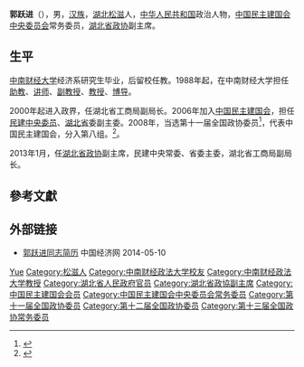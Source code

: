 {{Otheruses|郭跃进}}

'''郭跃进'''（{{bd|1958年|3月||catIdx=Guo郭}}），男，[[汉族|汉族]]，[[湖北|湖北]][[松滋|松滋]]人，[[中华人民共和国|中华人民共和国]]政治人物，[[中国民主建国会中央委员会|中国民主建国会中央委员会]]常务委员，[[湖北省政协|湖北省政协]]副主席。

== 生平 ==
[[中南财经大学|中南财经大学]]经济系研究生毕业，后留校任教。1988年起，在中南财经大学担任[[助教|助教]]、[[讲师|讲师]]、[[副教授|副教授]]、[[教授|教授]]、[[博导|博导]]。

2000年起进入政界，任湖北省工商局副局长。2006年加入[[中国民主建国会|中国民主建国会]]，担任[[民建中央委员|民建中央委员]]、[[湖北省|湖北省]]委副主委。2008年，当选第十一届全国政协委员<ref>{{cite news|title=第十一届全国政协委员名单|url=http://www.indaa.com.cn/zt/2009qglh/zxzs/200903/t20090303_127573.html|accessdate=2013-04-09|newspaper=新华社北京1月25日电 中国人民政治协商会议第十一届全国委员会委员名单(共2237人，2008年1月25日政协第十届全国委员会常务委员会第二十次会议通过)|date=2008年1月25日|deadurl=yes|archiveurl=https://web.archive.org/web/20130928014403/http://www.indaa.com.cn/zt/2009qglh/zxzs/200903/t20090303_127573.html|archivedate=2013年9月28日}}</ref>，代表中国民主建国会，分入第八组。<ref>{{cite news|title=全国政协信息-郭跃进|url=http://www.cppcc.gov.cn/CMS/wylibary/showJcwyxtInfoWylibary.action?tabJcwyxt.guid=11W0002770&wytype=wjwy|accessdate=2013-04-11|newspaper=全国政协委员会|archive-date=2015-04-17|archive-url=https://web.archive.org/web/20150417233125/http://www.cppcc.gov.cn/CMS/wylibary/showJcwyxtInfoWylibary.action?tabJcwyxt.guid=11W0002770&wytype=wjwy|dead-url=no}}</ref>。

2013年1月，任[[湖北省政协|湖北省政协]]副主席，民建中央常委、省委主委，湖北省工商局副局长。

== 參考文獻 ==
{{Reflist|2}}

== 外部链接 ==
* [http://district.ce.cn/newarea/sddy/201301/28/t20130128_24071283_8.shtml 郭跃进同志简历] {{Wayback|url=http://district.ce.cn/newarea/sddy/201301/28/t20130128_24071283_8.shtml |date=20140512222709 }} 中国经济网 2014-05-10

{{中华人民共和国官员小作品}}
{{湖北省领导人}}
{{中华职业教育社第十一届理事会}}
{{中华职业教育社第十二届理事会}}
{{中国民主建国会第十届中央委员会}}
{{中国民主建国会第十一届中央委员会}}

{{Authority control}}
{{DEFAULTSORT:Guo郭}}
[[Category:郭姓|Yue]]
[[Category:松滋人|Category:松滋人]]
[[Category:中南财经政法大学校友|Category:中南财经政法大学校友]]
[[Category:中南财经政法大学教授|Category:中南财经政法大学教授]]
[[Category:湖北省人民政府官员|Category:湖北省人民政府官员]]
[[Category:湖北省政協副主席|Category:湖北省政協副主席]]
[[Category:中国民主建国会会员|Category:中国民主建国会会员]]
[[Category:中国民主建国会中央委员会常务委员|Category:中国民主建国会中央委员会常务委员]]
[[Category:第十一届全国政协委员|Category:第十一届全国政协委员]]
[[Category:第十二届全国政协委员|Category:第十二届全国政协委员]]
[[Category:第十三届全国政协常务委员|Category:第十三届全国政协常务委员]]